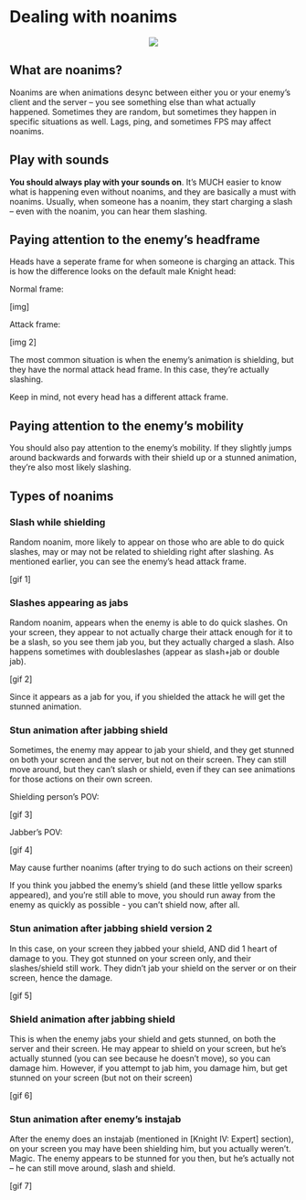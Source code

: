 
# Dealing with noanims

<p align="center">
  <img src="imgs/noanim.png">
</p>

## What are noanims?

Noanims are when animations desync between either you or your enemy's client and the server -- you see something else than what actually happened. Sometimes they are random, but sometimes they happen in specific situations as well. Lags, ping, and sometimes FPS may affect noanims.

## Play with sounds

__You should always play with your sounds on__. It's MUCH easier to know what is happening even without noanims, and they are basically a must with noanims. Usually, when someone has a noanim, they start charging a slash -- even with the noanim, you can hear them slashing.

## Paying attention to the enemy's headframe

Heads have a seperate frame for when someone is charging an attack. This is how the difference looks on the default male Knight head:

Normal frame:

[img]

Attack frame:

[img 2]

The most common situation is when the enemy's animation is shielding, but they have the normal attack head frame. In this case, they're actually slashing.

Keep in mind, not every head has a different attack frame.

## Paying attention to the enemy's mobility

You should also pay attention to the enemy's mobility. If they slightly jumps around backwards and forwards with their shield up or a stunned animation, they're also most likely slashing.

## Types of noanims

### Slash while shielding

Random noanim, more likely to appear on those who are able to do quick slashes, may or may not be related to shielding right after slashing. As mentioned earlier, you can see the enemy's head attack frame.

[gif 1]

### Slashes appearing as jabs 

Random noanim, appears when the enemy is able to do quick slashes. On your screen, they appear to not actually charge their attack enough for it to be a slash, so you see them jab you, but they actually charged a slash. Also happens sometimes with doubleslashes (appear as slash+jab or double jab).

[gif 2]

Since it appears as a jab for you, if you shielded the attack he will get the stunned animation.

### Stun animation after jabbing shield

Sometimes, the enemy may appear to jab your shield, and they get stunned on both your screen and the server, but not on their screen. They can still move around, but they can't slash or shield, even if they can see animations for those actions on their own screen. 

Shielding person's POV:

[gif 3]

Jabber's POV:

[gif 4]

May cause further noanims (after trying to do such actions on their screen)

If you think you jabbed the enemy's shield (and these little yellow sparks appeared), and you're still able to move, you should run away from the enemy as quickly as possible - you can't shield now, after all.

### Stun animation after jabbing shield version 2

In this case, on your screen they jabbed your shield, AND did 1 heart of damage to you. They got stunned on your screen only, and their slashes/shield still work. They didn't jab your shield on the server or on their screen, hence the damage.

[gif 5]

### Shield animation after jabbing shield

This is when the enemy jabs your shield and gets stunned, on both the server and their screen. He may appear to shield on your screen, but he's actually stunned (you can see because he doesn't move), so you can damage him. However, if you attempt to jab him, you damage him, but get stunned on your screen (but not on their screen)

[gif 6]

### Stun animation after enemy's instajab

After the enemy does an instajab (mentioned in [Knight IV: Expert] section), on your screen you may have been shielding him, but you actually weren't. Magic. The enemy appears to be stunned for you then, but he's actually not -- he can still move around, slash and shield.

[gif 7]
